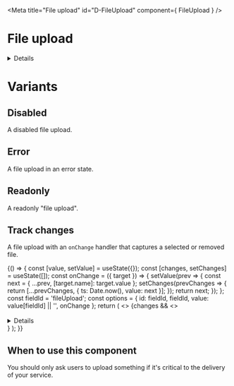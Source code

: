 <!-- Global imports -->

<!-- Local imports -->

<Meta title="File upload" id="D-FileUpload" component={ FileUpload } />

# File upload

<p><Tag text="Alpha" /></p>

<Canvas>
  <Story name="Default">
    <FileUpload id="fileUpload" fieldId="fileUpload" />
  </Story>
</Canvas>

<Details summary="Properties" className="no-indent">
  <ArgsTable of={ FileUpload } />
</Details>

# Variants
## Disabled

A disabled file upload.

<Canvas>
  <Story name="Disabled">
    <FileUpload id="disabled" fieldId="disabled" disabled />
  </Story>
</Canvas>

## Error

A file upload in an error state.

<Canvas>
  <Story name="Error">
    <FileUpload id="error" fieldId="error" error="This is an error" />
  </Story>
</Canvas>

## Readonly

A readonly "file upload".

<Canvas>
  <Story name="Readonly">
    <FileUpload
      id="readonlyInput"
      fieldId="readonlyInput"
      value={{
        name: 'govuk-crest.png',
        type: 'image/png',
        url: 'images/govuk-crest.png'
      }}
      readonly
    />
  </Story>
</Canvas>

## Track changes

A file upload with an `onChange` handler that captures a selected or removed file.

<Canvas>
  <Story name="Track changes">
    {() => {
      const [value, setValue] = useState({});
      const [changes, setChanges] = useState([]);
      const onChange = ({ target }) => {
        setValue(prev => {
          const next = { ...prev, [target.name]: target.value };
          setChanges(prevChanges => {
            return [...prevChanges, { ts: Date.now(), value: next }];
          });
          return next;
        });
      };
      const fieldId = 'fileUpload';
      const options = {
        id: fieldId,
        fieldId,
        value: value[fieldId] || '',
        onChange
      };
      return (
        <>
          <FileUpload {...options} />
          {changes && 
            <>
              <br /><br />
              <Details summary="Change series" className="no-indent">
                <ol>
                  {changes && changes.map(change => (
                    <li key={change.ts}>{JSON.stringify(change.value)}</li>
                  ))}
                </ol>
              </Details>
            </>
          }
        </>
      );
    }}
  </Story>
</Canvas>

## When to use this component
You should only ask users to upload something if it's critical to the delivery of your service.

<Canvas>
  <Story name="Default2">
    <FileUpload id="fileUpload" fieldId="fileUpload" />
  </Story>
</Canvas>

